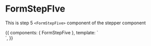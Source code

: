 <!-- FormStepFIve.stories.mdx -->



<Meta
  title="Components/Form Steppers/Form Steps/FormStepFive"
  component={FormStepFive}
  decorators={[withKnobs]}
/>

# FormStepFIve

This is step 5 `<FormStepFive>` component of the stepper component

<Props of={FormStepFive} />

<Canvas>
  <Story
    name="Primary"
    height="400px"
  >
    {{
      components: { FormStepFive },
      template: `<div> <FormStepFive /> </div>`,
    }}
  </Story>
</Canvas>

